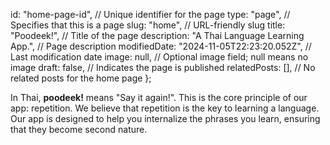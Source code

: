   id: "home-page-id", // Unique identifier for the page
  type: "page", // Specifies that this is a page
  slug: "home", // URL-friendly slug
  title: "Poodeek!", // Title of the page
  description: "A Thai Language Learning App.", // Page description
  modifiedDate: "2024-11-05T22:23:20.052Z", // Last modification date
  image: null, // Optional image field; null means no image
  draft: false, // Indicates the page is published
  relatedPosts: [], // No related posts for the home page
};


In Thai, **poodeek!** means "Say it again!". This is the core principle of our app: repetition. We believe that repetition is the key to learning a language. Our app is designed to help you internalize the phrases you learn, ensuring that they become second nature.

<TryAppButton />
